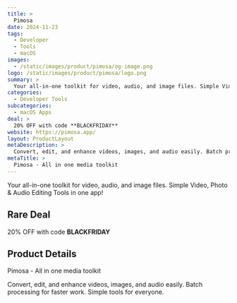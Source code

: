 ```yaml
---
title: >
  Pimosa
date: 2024-11-23
tags:
  - Developer
  - Tools
  - macOS
images:
  - /static/images/product/pimosa/og-image.png
logo: /static/images/product/pimosa/logo.png
summary: >
  Your all-in-one toolkit for video, audio, and image files. Simple Video, Photo & Audio Editing Tools in one app!
categories:
  - Developer Tools
subcategories:
  - macOS Apps
deal: >
  20% OFF with code **BLACKFRIDAY**
website: https://pimosa.app/
layout: ProductLayout
metaDescription: >
  Convert, edit, and enhance videos, images, and audio easily. Batch processing for faster work. Simple tools for everyone.
metaTitle: >
  Pimosa - All in one media toolkit
---
```

Your all-in-one toolkit for video, audio, and image files. Simple Video, Photo & Audio Editing Tools in one app!

## Rare Deal

20% OFF with code **BLACKFRIDAY**

## Product Details
Pimosa - All in one media toolkit

Convert, edit, and enhance videos, images, and audio easily. Batch processing for faster work. Simple tools for everyone.
